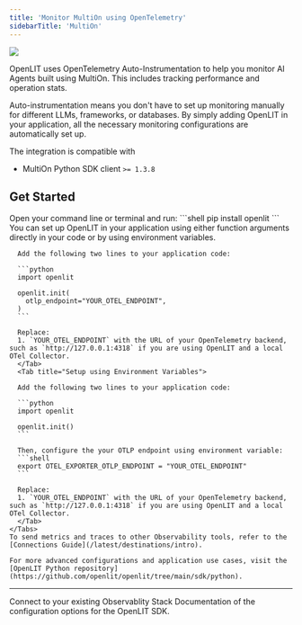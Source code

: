 ```yaml
---
title: 'Monitor MultiOn using OpenTelemetry'
sidebarTitle: 'MultiOn'
---
```


<Frame>
  <img src="/images/docs-multion-banner.gif" />
</Frame>

OpenLIT uses OpenTelemetry Auto-Instrumentation to help you monitor AI Agents built using MultiOn. This includes tracking performance and operation stats.

Auto-instrumentation means you don't have to set up monitoring manually for different LLMs, frameworks, or databases. By simply adding OpenLIT in your application, all the necessary monitoring configurations are automatically set up.

The integration is compatible with  
- MultiOn Python SDK client `>= 1.3.8` 

## Get Started 

<Steps>
    <Step title="Install OpenLIT">
      Open your command line or terminal and run:
      ```shell
      pip install openlit
      ```
    </Step>
    <Step title="Initialize OpenLIT in your Application">
    You can set up OpenLIT in your application using either function arguments directly in your code or by using environment variables.
    <Tabs>
      <Tab title="Setup using function arguments">

      Add the following two lines to your application code:

      ```python
      import openlit

      openlit.init(
        otlp_endpoint="YOUR_OTEL_ENDPOINT", 
      )
      ```

      Replace:
      1. `YOUR_OTEL_ENDPOINT` with the URL of your OpenTelemetry backend, such as `http://127.0.0.1:4318` if you are using OpenLIT and a local OTel Collector.
      </Tab>
      <Tab title="Setup using Environment Variables">
      
      Add the following two lines to your application code:

      ```python
      import openlit

      openlit.init()
      ```

      Then, configure the your OTLP endpoint using environment variable:
      ```shell
      export OTEL_EXPORTER_OTLP_ENDPOINT = "YOUR_OTEL_ENDPOINT"
      ```

      Replace:
      1. `YOUR_OTEL_ENDPOINT` with the URL of your OpenTelemetry backend, such as `http://127.0.0.1:4318` if you are using OpenLIT and a local OTel Collector. 
      </Tab>
    </Tabs>
    To send metrics and traces to other Observability tools, refer to the [Connections Guide](/latest/destinations/intro).

    For more advanced configurations and application use cases, visit the [OpenLIT Python repository](https://github.com/openlit/openlit/tree/main/sdk/python).
  </Step>
</Steps>

---

<CardGroup cols={2}>
<Card title="Connections" href="/latest/destinations/intro" icon='link'>
Connect to your existing Observablity Stack
</Card>
<Card title="SDK configuration" href="/latest/sdk-configuration" icon='file-code'>
Documentation of the configuration options for the OpenLIT SDK.
</Card>
</CardGroup>